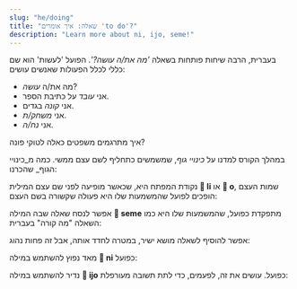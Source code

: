 ```yaml
---
slug: "he/doing"
title: "שאלה: איך אומרים 'to do'?"
description: "Learn more about ni, ijo, seme!"
---
```



בעברית, הרבה שיחות פותחות בשאלה _'מה את/ה עושה?'_. הפועל 'לעשות' הוא שם כללי לכלל הפעולות שאנשים עושים:

- מה את/ה _עושה_?
- אני _עובד_ על כתיבת הספר.
- אני _קונה_ בגדים.
- אני _משחק/ת_.
- אני _נח/ה_.

איך מתרגמים משפטים כאלה לטוקי פונה?

במהלך הקורס למדנו על _כינויי גוף_, שמשמשים כתחליף לשם עצם ממשי. כמה מ_כינויי הגוף_ שהכרנו:

<List>
  <Word sl="ni" m="זה, הזה, זו, הזו, האלה" />
  <Word sl="ijo" m="משהו" />
  <Word sl="seme" m="מה? איזה?" />
</List>

נקודת המפתח היא, שכאשר מופיעה לפני שם עצם המילית **󱤧 li** או **󱥄 o**, שמות העצם הופכים לפועל שהמשמעות שלו היא פעולה שקשורה בשם העצם:

<List>
  <Word sl="ni" m="_לעשות את _זה" />
  <Word sl="ijo" m="_לעשות _משהו" />
  <Word sl="seme" m="מה קורה?" />
</List>

אפשר לנסח שאלה שבה המילה **󱥙 seme** מתפקדת כפועל, שהמשמעות שלו היא כמו השאלה "מה קורה" בעברית: 

<List>
  <Sentence sl="sina seme?" m="מה קורה איתך? (מה אתה עושה?)" />
  <Sentence sl="mi esun e len." m="אני קונה בגדים." />
</List>

אפשר להוסיף לשאלה מושא ישיר, במטרה לחדד אותה, אבל זה פחות נהוג:

<List>
  <Sentence sl="sina seme e len?" m="מה את/ה עושה עם הבגדים?" />
  <Sentence sl="mi esun e ona." m="אני קונה אותם." />
</List>

מאד נפוץ להשתמש במילה **󱥁 ni** כפועל:
<List>
  <Sentence sl="o pana e moku tawa soweli mi!" m="תאכיל/י את החתול!" />
  <Sentence sl="mi ni." m="אני על זה! (אני עושה את זה)" />
</List>

נדיר להשתמש במילה **󱤌 ijo** כפועל. עושים את זה, לפעמים, כדי לתת תשובה מעורפלת:

<List>
  <Sentence sl="ona li seme?" m="מה היא עושה?" />
  <Sentence sl="ona li ijo e lipu mi!" m="היא עושה משהו שקשור לספר שלי!" />
</List>

